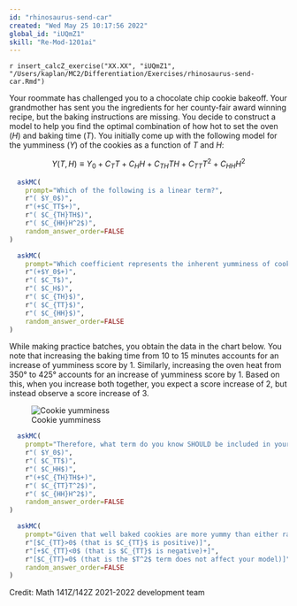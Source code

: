 ```yaml
---
id: "rhinosaurus-send-car"
created: "Wed May 25 10:17:56 2022"
global_id: "iUQmZ1"
skill: "Re-Mod-1201ai" 
---
```


`r insert_calcZ_exercise("XX.XX", "iUQmZ1", "/Users/kaplan/MC2/Differentiation/Exercises/rhinosaurus-send-car.Rmd")`


Your roommate has challenged you to a chocolate chip cookie bakeoff.  Your grandmother has sent you the ingredients for her county-fair award winning recipe, but the baking instructions are missing.  You decide to construct a model to help you find the optimal combination of how hot to set the oven $(H)$ and baking time $(T)$.  You initially come up with the following model for the yumminess $(Y)$ of the cookies as a function of $T$ and $H$:

$$Y(T,H)\equiv Y_0+C_TT+C_HH+C_{TH}TH+C_{TT}T^2+C_{HH}H^2$$

```r
  askMC(
    prompt="Which of the following is a linear term?",
    r"( $Y_0$)",
    r"(+$C_TT$+)",
    r"( $C_{TH}TH$)",
    r"( $C_{HH}H^2$)",
    random_answer_order=FALSE
)
```

```r
  askMC(
    prompt="Which coefficient represents the inherent yumminess of cookie dough.  That is, dough that has no heat applied to it over no time.",
    r"(+$Y_0$+)",
    r"( $C_T$)",
    r"( $C_H$)",
    r"( $C_{TH}$)",
    r"( $C_{TT}$)",
    r"( $C_{HH}$)",
    random_answer_order=FALSE
)
```
  
While making practice batches, you obtain the data in the chart below.  You note that increasing the baking time from 10 to 15 minutes accounts for an increase of yumminess score by 1.  Similarly, increasing the oven heat from 350° to 425° accounts for an increase of yumminess score by 1.  Based on this, when you increase both together, you expect a score increase of 2, but instead observe a score increase of 3.  

![Cookie yumminess](www/yumminess.png)

```r
  askMC(
    prompt="Therefore, what term do you know SHOULD be included in your equation to model this interaction?",
    r"( $Y_0$)",
    r"( $C_TT$)",
    r"( $C_HH$)",
    r"(+$C_{TH}TH$+)",
    r"( $C_{TT}T^2$)",
    r"( $C_{HH}H^2$)",
    random_answer_order=FALSE
)
```

```r
  askMC(
    prompt="Given that well baked cookies are more yummy than either raw dough or burnt cookies, what do you infer about the value of $C_{TT}$?",
    r"[$C_{TT}>0$ (that is $C_{TT}$ is positive)]",
    r"[+$C_{TT}<0$ (that is $C_{TT}$ is negative)+]",
    r"[$C_{TT}=0$ (that is the $T^2$ term does not affect your model)]",
    random_answer_order=FALSE
)
```


Credit: Math 141Z/142Z 2021-2022 development team


